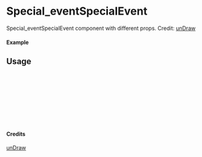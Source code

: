 
<Meta of={Special_eventSpecialEvent} title="unDraw/Special_eventSpecialEvent" />

# Special_eventSpecialEvent

Special_eventSpecialEvent component with different props.
Credit: [unDraw](https://undraw.co/illustrations)

#### Example

<Canvas of={Special_eventSpecialEvent.Primary} />

## Usage

```ts
import { Special_eventSpecialEvent } from "yadl-ui";

const Example = () => {
  return (
      <Special_eventSpecialEvent />
  );
};

export default Example;
```

#### Credits
[unDraw](https://undraw.co/illustrations)
